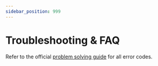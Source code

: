```yaml
---
sidebar_position: 999
---
```


# Troubleshooting & FAQ

Refer to the official [problem solving guide](https://developers.kakao.com/docs/latest/ko/kakaotalk-channel/trouble-shooting) for all error codes.
